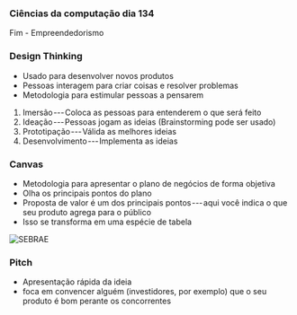 




### Ciências da computação dia 134

Fim - Empreendedorismo

### Design Thinking

-   Usado para desenvolver novos produtos
-   Pessoas interagem para criar coisas e resolver problemas
-   Metodologia para estimular pessoas a pensarem

1.  Imersão --- Coloca as pessoas para entenderem o que será feito
2.  Ideação --- Pessoas jogam as ideias (Brainstorming pode ser usado)
3.  Prototipação --- Válida as melhores ideias
4.  Desenvolvimento --- Implementa as ideias








### Canvas

-   Metodologia para apresentar o plano de negócios de forma objetiva
-   Olha os principais pontos do plano
-   Proposta de valor é um dos principais pontos --- aqui você indica o
    que seu produto agrega para o público
-   Isso se transforma em uma espécie de tabela

![[SEBRAE](https://digital.sebraers.com.br/blog/estrategia/business-model-canvas-como-construir-seu-modelo-de-negocio/)](https://cdn-images-1.medium.com/max/800/0*YalAOH8tdQgCGgKI.jpg)








### Pitch

-   Apresentação rápida da ideia
-   foca em convencer alguém (investidores, por exemplo) que o seu
    produto é bom perante os concorrentes


